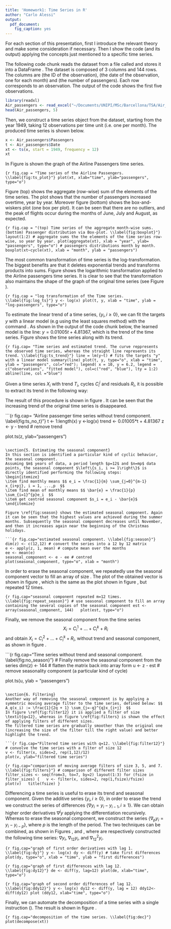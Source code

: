 ```yaml
---
title: 'Homework1: Time Series in R'
author: "Carlo Alessi"
output:
  pdf_document:
    fig_caption: yes
---
```

For each section of this presentation, first I introduce the relevant theory and make some consideration if necessary. Then I show the code (and its output) applying the concepts just mentioned to a specific time series. 

\section{1. Introduction. Reading data in RStudio.}
The following code chunk reads the \textit{Airline} dataset from a file called \textit{Air\_passengers.xlsx} and stores it into a DataFrame \textit{Air\_passengers}. The dataset is composed of 3 columns and 144 rows. The columns are \textbf{Time} (the ID of the observation), \textbf{Date} (the date of the observation, one for each month) and \textbf{Passengers} (the number of passengers). Each row corresponds to an observation. The output of the code shows the first five observations.

```r
library(readxl)
Air_passengers <- read_excel("~/Documents/UNIPI/MSc/Barcellona/TSA/Air_passengers.xlsx")
head(Air_passengers, 5)
```

Then, we construct a time series object from the dataset, starting from the year 1949, taking 12 observations per time unit
(i.e. one per month). The produced time series is shown below.

```r
x <- Air_passengers$Passengers
t <- Air_passengers$Date
xt <- ts(x, start = 1949, frequency = 12)
xt
```

\section{2. Graphical representation.}
In Figure \ref{fig:ts_plot} is shown the graph of the Airline Passengers time series.

```{r fig.cap = "Time series of the Airline Passengers. \\label{fig:ts_plot}"}
plot(xt, xlab="time", ylab="passengers", type="o")
```

Figure \ref{fig:boxplot} (top) shows the aggregate (row-wise) sum of the elements of the time series.
The plot shows that the number of passengers increased overtime, year by year. Moreover figure \ref{fig:boxplot} (bottom) shows the
box-and-wiskers plot (one box per plot). It can be seen that there are no outliers, and the peak of flights occur during the months
of June, July and August, as expected.

```{r fig.cap = "(top) Time series of the aggregate month-wise sums. (bottom) Passenger distribution via Box-plot. \\label{fig:boxplot}"}
layout(1:2)
# aggregate sums the the elements of the time series row-wise, so year by year.
plot(aggregate(xt), xlab = "year", ylab= "passengers", type="o")
# passengers distributions month by month.
boxplot(xt~cycle(xt), xlab = "month", ylab = "passengers")
```

\section{3. Transform a time series}
The most common transformation of time series is the log-transformation. The biggest benefits are that it deletes
exponential trends and transforms products into sums. Figure \ref{fig:log_ts} shows the logarithmic transformation applied to the Airline passengers time series. It is clear to see that the transformation also maintains the shape of the graph of the original time series (see Figure \ref{fig:ts_plot}).

```{r fig.cap = "log transformation of the Time series. \\label{fig:log_ts}"}
y <- log(x)
plot(t, y, xlab = "time", ylab = "log-passengers", type="o")
```

\section{4. Estimating a linear trend}
To estimate the linear trend of a time series, $\left\{y_i, i \geq 0 \right\}$, we can fit the targets $y$ with a linear model (e.g using the least squares method) with the command \textit{lm()}. As shown in the output of the code chunk below, the learned model is the line: $y = 0.01005 t + 4.81367$, which is the trend of the time series. Figure \ref{fig:ts_trend} shows the time series along with its trend.

```{r fig.cap= "Time series and estimated trend. The curve reppresents the observed time series, whereas the straight line represents its trend. \\label{fig:ts_trend}"}
line = lm(y~t) # fits the targets "y" with a linear model
summary(line)
plot(t, y, type="o", xlab = "time", ylab = "passengers", col="red");
legend( x = 10, y = 6.2, legend = c("observations", "fitted model"), col=c("red", "blue"), lty = 1:2)
abline(line, col ="blue")
```


\subsection{Extracting the trend from the logarithmic data}
Given a time series $X_i$ with trend $T_i$, cycles $C_i^j$ and residuals $R_i$, it is possible to extract its trend in the following way:
\begin{itemize}
\item apply log-transformation to the time series, so that we can express it as $$ X_i = T_i + C_i^1 + ... + C_i^k + R_i  $$
\item fit a model to the transformed time series (e.g. a line) to obtain the trend $T_i$
\item subtract the trend from the time series to obtain $X_i = C_i^1 + ... + C_i^k + R_i$
\end{itemize}

The result of this procedure is shown in figure \ref{fig:ts_no_t}. It can be seen that the increasing trend of the original time series is disappeared.

```{r fig.cap= "Airline passenger time series without trend component. \\label{fig:ts_no_t}"}
t <- 1:length(x)
y <-log(x)
trend <- 0.01005*t + 4.81367
z <- y - trend  # remove trend

plot.ts(z, ylab="passengers")
```

\section{5. Estimating the seasonal component}
In this section is identified a particular kind of cyclic behavior, the seasonal component.
Assuming $m$ years of data, a period length $p=12$ and $n=mp$ data points, the seasonal component $\left\{s_i, i >= 1\right\}$ is directly identified performing the following steps: 
\begin{itemize}
\item find monthly means $$ e_i = \frac{1}{m} \sum_{j=0}^{m-1} x_{i+pj}, i = 1, ...,p  $$
\item find mean of monthly means $$ \bar{e} = \frac{1}{p} \sum_{i=1}^{p}e_i  $$
\item get centred seasonal component $s_i = e_i - \bar{e}$
\end{itemize}

Figure \ref{fig:season} shows the estimated seasonal component. Again it can be seen that the highest values are achieved during the summer months. Subsequently the seasonal component decreases until November, and then it increases again near the beginning of the Christmas holidays.

```{r fig.cap="estimated seasonal component. \\label{fig:season}"}
dim(z) <- c(12,12) # convert the series into a 12 by 12 matrix
e <- apply(z, 1, mean) # compute mean over the months
ee <- mean(e)
seasonal_component <- e - ee # centred
plot(seasonal_component, type="o", xlab = "month")
```

\paragraph{}
In order to erase the seasonal component, we repeatedly use the seasonal component vector to fill an array of size \textit{n=mp}. The plot of the obtained vector is shown in figure \ref{fig:repeat_season}, which is the same as the plot shown in figure \ref{fig:season}, but repeated 12 times.

```{r fig.cap="seasonal component repeated m=12 times. \\label{fig:repeat_season}"}
# use seasonal component to fill an array containing the several copies of the seasonal component
est <- array(seasonal_component, 144)  
plot(est, type="o")
```

\paragraph{}
Finally, we remove the seasonal component from the time series
$$ X_i = C_i^1 + ... + C_i^k + R_i $$ and obtain $X_i = C_i^2 + ... + C_i^k + R_i$, without trend and seasonal component, as shown in figure \ref{fig:no_season}.

```{r fig.cap="Time series without trend and seasonal component. \\label{fig:no_season}"}
# Finally remove the seasonal component from the series
dim(z) <- 144 # flatten the matrix back into array form
u <- z - est  # remove seasonality component (a particular kind of cycle)

plot.ts(u, ylab = "passengers")
```

\section{6. Filtering}
Another way of removing the seasonal component is by applying a symmetric moving average filter to the time series, defined below: $$ A_q(x_i) := \frac{1}{2q + 1} \sum_{j=-q}^{q}x_{i+j}  $$
In figure \ref{fig:filter12} it is applied a filter of size \textit{q=12}, whereas in figure \ref{fig:filters} is shown the effect of applying filters of different sizes.
The filtered time series are gradually smoother than the original one (increasing the size of the filter till the right value) and better highlight the trend.

```{r fig.cap="Filtered time series with q=12. \\label{fig:filter12}"}
# convolve the time series with a filter of size 12
v <- filter(x, sides=2, rep(1,12)/12)
plot(v, ylab="filtered time series")
```

```{r fig.cap="comparison of moving average filters of size 3, 5, and 7. \\label{fig:filters}"}
# comparison of different filter sizes
filter_sizes <- seq(from=3, to=7, by=2)
layout(1:3)
for (fsize in filter_sizes)
{
  v <- filter(x, sides=2, rep(1,fsize)/fsize)
  plot(v)
  title(fsize)
}
```

\section{7. Differencing}
Differencing a time series is useful to erase its trend and seasonal component. Given the additive series 
$\left\{ y_i, i \geq 0\right\}$, in order to erase the trend we construct the series of differences $\left\{\nabla y_i = y_i - y_{i-1}, i \geq 1\right\}$. We can obtain higher order derivatives $\nabla^j y$ applying the differentiation recursively.
Whereas to erase the seasonal component, we construct the series $\left\{\nabla_p y_i = y_i - y_{i-p}\right\}$, where $p$ is the length of the period. The two techniques can be combined, as shown in Figures \ref{fig:dy}, \ref{fig:dy12} and \ref{fig:ddy12}, where are respectively constructed the following time series: $\nabla y_i$, $\nabla_{12}y_i$, and $\nabla^2_{12}y_i$.

```{r fig.cap="graph of first order derivatives with lag 1. \\label{fig:dy}"}
y <- log(x)
dy <- diff(y) # take first differences
plot(dy, type="o", xlab = "time", ylab = "first differences")
```

```{r fig.cap="graph of first differences with lag 12. \\label{fig:dy12}"}
de <- diff(y, lag=12)
plot(de, xlab="time", type="o")
```

```{r fig.cap="graph of second order differences of lag 12. \\label{fig:ddy12}"}
y <- log(x)
dy12 <- diff(y, lag = 12)
ddy12<-diff(dy12)
plot (ddy12, xlab="time", type="o")
```

\section{8. Decomposing}
Finally, we can automate the decomposition of a time series with a single instruction (\textit{decompose()}). The result is shown in figure \ref{fig:dec}.

```{r fig.cap="decomposition of the time series. \\label{fig:dec}"}
plot(decompose(xt))
```

